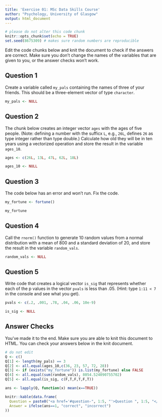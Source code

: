 ```yaml
---
title: 'Exercise 01: MSc Data Skills Course'
author: "Psychology, University of Glasgow"
output: html_document
---
```


```r
# please do not alter this code chunk
knitr::opts_chunk$set(echo = TRUE)
set.seed(8675309) # makes sure random numbers are reproducible
```

Edit the code chunks below and knit the document to check if the answers are correct. Make sure you don't change the names of the variables that are given to you, or the answer checks won't work.

## Question 1

Create a variable called `my_pals` containing the names of three of your friends. This should be a three-element vector of type `character`.

```r
my_pals <- NULL
```

## Question 2

The chunk below creates an integer vector `ages` with the ages of five people. (Note: defining a number with the sufficx `L`, e.g., `26L`, defines `26` as type integer rather than type double.)  Calculate how old they will be in ten years using a vectorized operation and store the result in the variable `ages_10`.

```r
ages <- c(26L, 13L, 47L, 62L, 18L)

ages_10 <- NULL
```

## Question 3

The code below has an error and won't run. Fix the code.

```r
my_fortune <- fortune()

my_fortune
```

## Question 4

Call the `rnorm()` function to generate 10 random values from a normal distribution with a mean of 800 and a standard deviation of 20, and store the result in the variable `random_vals`.

```r
random_vals <- NULL
```

## Question 5

Write code that creates a logical vector `is_sig` that represents whether each of the p values in the vector `pvals` is less than .05. (Hint: type `1:11 < 7` in the console and see what you get).

```r
pvals <- c(.2, .001, .78, .04, .06, 10e-9)

is_sig <- NULL
```

## Answer Checks

You've made it to the end. Make sure you are able to knit this document to HTML. You can check your answers below in the knit document.

```r
# do not edit
Q <- c()
Q[1] <- length(my_pals) == 3
Q[2] <- all.equal(ages_10,c(36, 23, 57, 72, 28))
Q[3] <- if (exists("my_fortune")) is.list(my_fortune) else FALSE
Q[4] <- all.equal(sum(random_vals), 8054.524090755702)
Q[5] <- all.equal(is_sig, c(F,T,F,T,F,T))

ans <- lapply(Q, function(x) mean(x==TRUE))

knitr::kable(data.frame(
  Question = paste0("<a href='#question-", 1:5, "'>Question ", 1:5, "</a>"),
  Answer = ifelse(ans==1, "correct", "incorrect")
))
```
